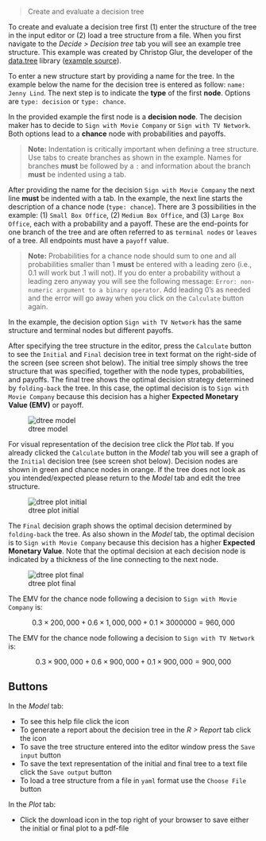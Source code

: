 > Create and evaluate a decision tree

To create and evaluate a decision tree first (1) enter the structure of the tree in the input editor or (2) load a tree structure from a file. When you first navigate to the _Decide > Decision tree_ tab you will see an example tree structure. This example was created by Christop Glur, the developer of the [data.tree](https://github.com/gluc/data.tree) library ([example source](https://github.com/gluc/useR15/blob/master/00_data/jennylind.yaml)).

To enter a new structure start by providing a name for the tree. In the example below the name for the decision tree is entered as follow: `name: Jenny Lind`. The next step is to indicate the **type** of the first **node**. Options are `type: decision` or `type: chance`.

In the provided example the first node is a **decision node**. The decision maker has to decide to `Sign with Movie Company` or `Sign with TV Network`. Both options lead to a **chance** node with probabilities and payoffs.

> **Note:** Indentation is critically important when defining a tree structure. Use tabs to create branches as shown in the example. Names for branches **must** be followed by a `:` and information about the branch **must** be indented using a tab.

After providing the name for the decision `Sign with Movie Company` the next line **must** be indented with a tab. In the example, the next line starts the description of a chance node (`type: chance`). There are 3 possibilities in the example: (1) `Small Box Office`, (2) `Medium Box Office`, and (3) `Large Box Office`, each with a probability and a payoff. These are the end-points for one branch of the tree and are often referred to as `terminal nodes` or `leaves` of a tree. All endpoints must have a `payoff` value.

> **Note:** Probabilities for a chance node should sum to one and all probabilities smaller than 1 **must** be entered with a leading zero (i.e., 0.1 will work but .1 will not). If you do enter a probability without a leading zero anyway you will see the following message: `Error: non-numeric argument to a binary operator`. Add leading 0's as needed and the error will go away when you click on the `Calculate` button again.

In the example, the decision option `Sign with TV Network` has the same structure and terminal nodes but different payoffs.

After specifying the tree structure in the editor, press the `Calculate` button to see the `Initial` and `Final` decision tree in text format on the right-side of the screen (see screen shot below). The initial tree simply shows the tree structure that was specified, together with the node types, probabilities, and payoffs. The final tree shows the optimal decision strategy determined by `folding-back` the tree. In this case, the optimal decision is to `Sign with Movie Company` because this decision has a higher **Expected Monetary Value (EMV)** or payoff.

![dtree model](figures_quant/dtree_model.png)

For visual representation of the decision tree click the _Plot_ tab. If you already clicked the `Calculate` button in the _Model_ tab you will see a graph of the `Initial` decision tree (see screen shot below). Decision nodes are shown in green and chance nodes in orange. If the tree does not look as you intended/expected please return to the _Model_ tab and edit the tree structure.

![dtree plot initial](figures_quant/dtree_plot_initial.png)

The `Final` decision graph shows the optimal decision determined by `folding-back` the tree. As also shown in the _Model_ tab, the optimal decision is to `Sign with Movie Company` because this decision has a higher **Expected Monetary Value**. Note that the optimal decision at each decision node is indicated by a thickness of the line connecting to the next node.

![dtree plot final](figures_quant/dtree_plot_final.png)

The EMV for the chance node following a decision to `Sign with Movie Company` is:

$$
	0.3 \times 200,000 + 0.6 \times 1,000,000 + 0.1 \times 3000000 = 960,000
$$

The EMV for the chance node following a decision to `Sign with TV Network` is:

$$
	0.3 \times 900,000 + 0.6 \times 900,000 + 0.1 \times 900,000 = 900,000
$$

## Buttons

In the _Model_ tab:

* To see this help file click the <i class="fa fa-question" ></i> icon
* To generate a report about the decision tree in the _R > Report_ tab click the <i class="fa fa-edit" ></i> icon
* To save the tree structure entered into the editor window press the `Save input` button
* To save the text representation of the initial and final tree to a text file click the `Save output` button
* To load a tree structure from a file in `yaml` format use the `Choose File` button

In the _Plot_ tab:

* Click the download icon in the top right of your browser to save either the initial or final plot to a pdf-file

